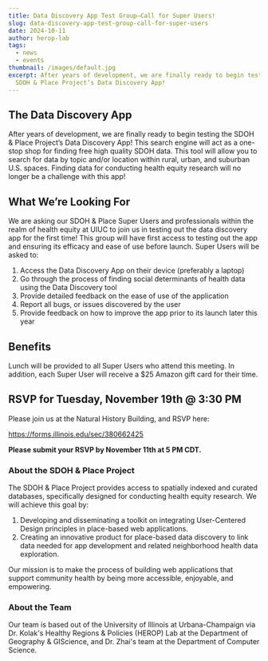 ```yaml
---
title: Data Discovery App Test Group—Call for Super Users!
slug: data-discovery-app-test-group-call-for-super-users
date: 2024-10-11
author: herop-lab
tags:
  - news
  - events
thumbnail: /images/default.jpg
excerpt: After years of development, we are finally ready to begin testing the
  SDOH & Place Project’s Data Discovery App!
---
```

## The Data Discovery App

After years of development, we are finally ready to begin testing the SDOH & Place Project’s Data Discovery App! This search engine will act as a one-stop shop for finding free high quality SDOH data. This tool will allow you to search for data by topic and/or location within rural, urban, and suburban U.S. spaces. Finding data for conducting health equity research will no longer be a challenge with this app! 

## What We’re Looking For

We are asking our SDOH & Place Super Users and professionals within the realm of health equity at UIUC to join us in testing out the data discovery app for the first time! This group will have first access to testing out the app and ensuring its efficacy and ease of use before launch. Super Users will be asked to: 

1. Access the Data Discovery App on their device (preferably a laptop)
2. Go through the process of finding social determinants of health data using the Data Discovery tool 
3. Provide detailed feedback on the ease of use of the application
4. Report all bugs, or issues discovered by the user 
5. Provide feedback on how to improve the app prior to its launch later this year

## Benefits 

Lunch will be provided to all Super Users who attend this meeting. In addition, each Super User will receive a $25 Amazon gift card for their time.

## RSVP for Tuesday, November 19th @ 3:30 PM

Please join us at the Natural History Building, and RSVP here: 

https://forms.illinois.edu/sec/380662425

**Please submit your RSVP by November 11th at 5 PM CDT.**

### About the SDOH & Place Project 

The SDOH & Place Project provides access to spatially indexed and curated databases, specifically designed for conducting health equity research. We will achieve this goal by:

1. Developing and disseminating a toolkit on integrating User-Centered Design principles in place-based web applications.
2. Creating an innovative product for place-based data discovery to link data needed for app development and related neighborhood health data exploration.

Our mission is to make the process of building web applications that support community health by being more accessible, enjoyable, and empowering.

### About the Team

Our team is based out of the University of Illinois at Urbana-Champaign via Dr. Kolak's Healthy Regions & Policies (HEROP) Lab at the Department of Geography & GIScience, and Dr. Zhai's team at the Department of Computer Science.
